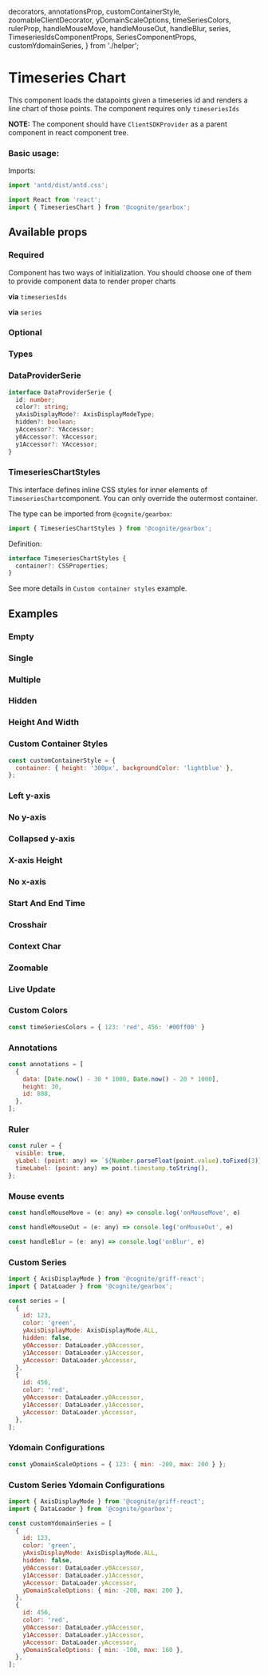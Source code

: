   decorators,
  annotationsProp,
  customContainerStyle,
  zoomableClientDecorator,
  yDomainScaleOptions,
  timeSeriesColors,
  rulerProp,
  handleMouseMove,
  handleMouseOut,
  handleBlur,
  series,
  TimeseriesIdsComponentProps,
  SeriesComponentProps,
  customYdomainSeries,
} from './helper';

<Meta title="Time Series/TimeseriesChart" decorators={decorators} />

# Timeseries Chart

This component loads the datapoints given a timeseries id and renders a line chart of those points.
The component requires only `timeseriesIds`

**NOTE:** The component should have `ClientSDKProvider` as a parent component in react component tree.

### Basic usage:

Imports:

```jsx
import 'antd/dist/antd.css';

import React from 'react';
import { TimeseriesChart } from '@cognite/gearbox';

```

<Preview>
  <Story name="Basic Usage" >
    <TimeseriesChart timeseriesIds={[123]} />
  </Story>
</Preview>

## Available props

### Required
Component has two ways of initialization. You should choose one of them to provide component data to render proper charts

**via** `timeseriesIds`
<Props of={TimeseriesIdsComponentProps} />

**via** `series`
<Props of={SeriesComponentProps} />

### Optional

<Props of={TimeseriesChart} />

### Types

### DataProviderSerie

```typescript
interface DataProviderSerie {
  id: number;
  color?: string;
  yAxisDisplayMode?: AxisDisplayModeType;
  hidden?: boolean;
  yAccessor?: YAccessor;
  y0Accessor?: YAccessor;
  y1Accessor?: YAccessor;
}
```

### TimeseriesChartStyles

This interface defines inline CSS styles for inner elements of `TimeseriesChart`component.
You can only override the outermost container.

The type can be imported from `@cognite/gearbox`:

```jsx
import { TimeseriesChartStyles } from '@cognite/gearbox';
```

Definition:

```jsx
interface TimeseriesChartStyles {
  container?: CSSProperties;
}
```

See more details in `Custom container styles` example.

## Examples

### Empty

<Preview>
  <Story name="Empty" >
    <TimeseriesChart timeseriesIds={[]} />
  </Story>
</Preview>

### Single

<Preview>
  <Story name="Single" >
    <TimeseriesChart timeseriesIds={[123]} />
  </Story>
</Preview>

### Multiple

<Preview>
  <Story name="Multiple" >
    <TimeseriesChart timeseriesIds={[123, 456]} />
  </Story>
</Preview>

### Hidden

<Preview>
  <Story name="Hidden" >
    <TimeseriesChart
      timeseriesIds={[123, 456]}
      hiddenSeries={{ 123: true }}
    />
  </Story>
</Preview>

### Height And Width

<Preview>
  <Story name="Height And Width" >
    <TimeseriesChart timeseriesIds={[123]} height={300} width={800} />
  </Story>
</Preview>

### Custom Container Styles

```jsx
const customContainerStyle = {
  container: { height: '300px', backgroundColor: 'lightblue' },
};
```
<Preview>
  <Story name="Custom Container Styles" >
    <TimeseriesChart
      timeseriesIds={[123]}
      styled={customContainerStyles}
    />
  </Story>
</Preview>

### Left y-axis

<Preview>
  <Story name="Left y-axiss" >
    <TimeseriesChart timeseriesIds={[123]} yAxisPlacement={'LEFT'} />
  </Story>
</Preview>

### No y-axis

<Preview>
  <Story name="No y-axis" >
    <TimeseriesChart timeseriesIds={[123]} yAxisDisplayMode={'NONE'} />
  </Story>
</Preview>

### Collapsed y-axis

<Preview>
  <Story name="Collapsed y-axis" >
    <TimeseriesChart
      timeseriesIds={[123]}
      yAxisDisplayMode={'COLLAPSED'}
    />
  </Story>
</Preview>

### X-axis Height

<Preview>
  <Story name="X-axis Height" >
    <TimeseriesChart timeseriesIds={[123]} xAxisHeight={100} />
  </Story>
</Preview>

### No x-axis

<Preview>
  <Story name="No x-axis" >
    <TimeseriesChart timeseriesIds={[123]} xAxisHeight={0} />
  </Story>
</Preview>

### Start And End Time

<Preview>
  <Story name="Start And End Time" >
    <TimeseriesChart
      timeseriesIds={[123]}
      startTime={new Date(2019, 3, 1)}
      endTime={new Date(2019, 4, 1)}
    />
  </Story>
</Preview>

### Crosshair

<Preview>
  <Story name="Crosshair" >
    <TimeseriesChart timeseriesIds={[123]} crosshair={true} />
  </Story>
</Preview>

### Context Char

<Preview>
  <Story name="Context Char" >
    <TimeseriesChart
      timeseriesIds={[123]}
      startTime={Date.now() - 30 * 24 * 60 * 60 * 1000}
      endTime={Date.now()}
      zoomable={true}
      contextChart={true}
    />
  </Story>
</Preview>

### Zoomable

<Preview>
  <Story name="Zoomable" decorators={[zoomableClientDecorator]}>
    <TimeseriesChart
      timeseriesIds={[123]}
      startTime={Date.now() - 30 * 24 * 60 * 60 * 1000}
      endTime={Date.now()}
      zoomable={true}
      contextChart={true}
    />
  </Story>
</Preview>

### Live Update

<Preview>
  <Story name="Live Update" decorators={[zoomableClientDecorator]}>
    <TimeseriesChart
      timeseriesIds={[123]}
      startTime={Date.now() - 30 * 24 * 60 * 60 * 1000}
      endTime={Date.now()}
      liveUpdate={true}
      updateIntervalMillis={2000}
    />
  </Story>
</Preview>

### Custom Colors

```jsx
const timeSeriesColors = { 123: 'red', 456: '#00ff00' }
```

<Preview>
  <Story name="Custom Colors" >
   <TimeseriesChart
      timeseriesIds={[123, 456]}
      timeseriesColors={timeSeriesColors}
    />
  </Story>
</Preview>

### Annotations

```jsx
const annotations = [
  {
    data: [Date.now() - 30 * 1000, Date.now() - 20 * 1000],
    height: 30,
    id: 888,
  },
];
```

<Preview>
  <Story name="Annotations" >
    <TimeseriesChart
      timeseriesIds={[123]}
      startTime={Date.now() - 60 * 1000}
      endTime={Date.now()}
      annotations={annotationsProp}
      />
  </Story>
</Preview>

### Ruler

```jsx
const ruler = {
  visible: true,
  yLabel: (point: any) => `${Number.parseFloat(point.value).toFixed(3)}`,
  timeLabel: (point: any) => point.timestamp.toString(),
};
```

<Preview>
  <Story name="Ruler" >
    <TimeseriesChart
      timeseriesIds={[123]}
      startTime={Date.now() - 60 * 1000}
      endTime={Date.now()}
      ruler={rulerProp}
      />
  </Story>
</Preview>

### Mouse events

```jsx
const handleMouseMove = (e: any) => console.log('onMouseMove', e)

const handleMouseOut = (e: any) => console.log('onMouseOut', e)

const handleBlur = (e: any) => console.log('onBlur', e)

```

<Preview>
  <Story name="Mouse events" >
    <TimeseriesChart
      timeseriesIds={[123]}
      startTime={Date.now() - 60 * 1000}
      endTime={Date.now()}
      onMouseMove={handleMouseMove}
      onMouseOut={handleMouseOut}
      onBlur={handleBlur}
    />
  </Story>
</Preview>

### Custom Series

```jsx
import { AxisDisplayMode } from '@cognite/griff-react';
import { DataLoader } from '@cognite/gearbox';

const series = [
  {
    id: 123,
    color: 'green',
    yAxisDisplayMode: AxisDisplayMode.ALL,
    hidden: false,
    y0Accessor: DataLoader.y0Accessor,
    y1Accessor: DataLoader.y1Accessor,
    yAccessor: DataLoader.yAccessor,
  },
  {
    id: 456,
    color: 'red',
    y0Accessor: DataLoader.y0Accessor,
    y1Accessor: DataLoader.y1Accessor,
    yAccessor: DataLoader.yAccessor,
  },
];
```

<Preview>
  <Story name="Custom Series" >
    <TimeseriesChart
      series={series}
      yAxisDisplayMode={'NONE'}
    />
  </Story>
</Preview>

### Ydomain Configurations

```jsx
const yDomainScaleOptions = { 123: { min: -200, max: 200 } };
```

<Preview>
  <Story name="Ydomain Configurations" >
    <TimeseriesChart
      timeseriesIds={[123, 456]}
      yDomainScaleOptions = {yDomainScaleOptions}
    />
  </Story>
</Preview>

### Custom Series Ydomain Configurations

```jsx
import { AxisDisplayMode } from '@cognite/griff-react';
import { DataLoader } from '@cognite/gearbox';

const customYdomainSeries = [
  {
    id: 123,
    color: 'green',
    yAxisDisplayMode: AxisDisplayMode.ALL,
    hidden: false,
    y0Accessor: DataLoader.y0Accessor,
    y1Accessor: DataLoader.y1Accessor,
    yAccessor: DataLoader.yAccessor,
    yDomainScaleOptions: { min: -200, max: 200 },
  },
  {
    id: 456,
    color: 'red',
    y0Accessor: DataLoader.y0Accessor,
    y1Accessor: DataLoader.y1Accessor,
    yAccessor: DataLoader.yAccessor,
    yDomainScaleOptions: { min: -100, max: 160 },
  },
];
```

<Preview>
  <Story name="Custom Series Ydomain Configurations" >
    <TimeseriesChart
      series={customYdomainSeries} 
    />
  </Story>
</Preview>
